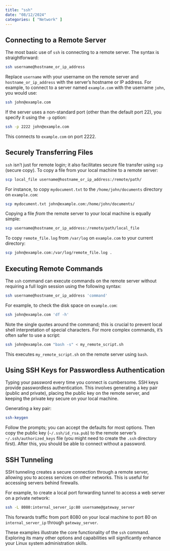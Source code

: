```yaml
---
title: "ssh"
date: "08/12/2024"
categories: [ "Network" ]
---
```

## Connecting to a Remote Server

The most basic use of `ssh` is connecting to a remote server.  The syntax is straightforward:

```bash
ssh username@hostname_or_ip_address
```

Replace `username` with your username on the remote server and `hostname_or_ip_address` with the server's hostname or IP address. For example, to connect to a server named `example.com` with the username `john`, you would use:

```bash
ssh john@example.com
```

If the server uses a non-standard port (other than the default port 22), you specify it using the `-p` option:

```bash
ssh -p 2222 john@example.com
```

This connects to `example.com` on port 2222.


## Securely Transferring Files

`ssh` isn't just for remote login; it also facilitates secure file transfer using `scp` (secure copy). To copy a file from your local machine to a remote server:

```bash
scp local_file username@hostname_or_ip_address:/remote/path/
```

For instance, to copy `mydocument.txt` to the `/home/john/documents` directory on `example.com`:

```bash
scp mydocument.txt john@example.com:/home/john/documents/
```

Copying a file *from* the remote server to your local machine is equally simple:

```bash
scp username@hostname_or_ip_address:/remote/path/local_file
```

To copy `remote_file.log` from `/var/log` on `example.com` to your current directory:

```bash
scp john@example.com:/var/log/remote_file.log .
```


## Executing Remote Commands

The `ssh` command can execute commands on the remote server without requiring a full login session using the following syntax:

```bash
ssh username@hostname_or_ip_address 'command'
```

For example, to check the disk space on `example.com`:

```bash
ssh john@example.com 'df -h'
```

Note the single quotes around the command; this is crucial to prevent local shell interpretation of special characters.  For more complex commands, it's often safer to use a script:

```bash
ssh john@example.com "bash -s" < my_remote_script.sh
```

This executes `my_remote_script.sh` on the remote server using `bash`.


## Using SSH Keys for Passwordless Authentication

Typing your password every time you connect is cumbersome. SSH keys provide passwordless authentication.  This involves generating a key pair (public and private), placing the public key on the remote server, and keeping the private key secure on your local machine.


Generating a key pair:

```bash
ssh-keygen
```

Follow the prompts; you can accept the defaults for most options.  Then copy the public key (`~/.ssh/id_rsa.pub`) to the remote server's `~/.ssh/authorized_keys` file (you might need to create the `.ssh` directory first).  After this, you should be able to connect without a password.


##  SSH Tunneling

SSH tunneling creates a secure connection through a remote server, allowing you to access services on other networks.  This is useful for accessing servers behind firewalls.


For example, to create a local port forwarding tunnel to access a web server on a private network:

```bash
ssh -L 8080:internal_server_ip:80 username@gateway_server
```

This forwards traffic from port 8080 on your local machine to port 80 on `internal_server_ip` through `gateway_server`.


These examples illustrate the core functionality of the `ssh` command.  Exploring its many other options and capabilities will significantly enhance your Linux system administration skills.

